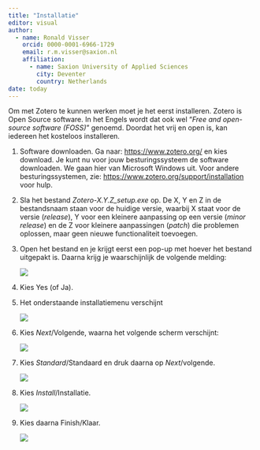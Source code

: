 ```yaml
---
title: "Installatie"
editor: visual
author:
  - name: Ronald Visser
    orcid: 0000-0001-6966-1729
    email: r.m.visser@saxion.nl
    affiliation: 
      - name: Saxion University of Applied Sciences
        city: Deventer
        country: Netherlands
date: today
---
```


Om met Zotero te kunnen werken moet je het eerst installeren. Zotero is Open Source software. In het Engels wordt dat ook wel "*Free and open-source software (FOSS)*" genoemd. Doordat het vrij en open is, kan iedereen het kosteloos installeren.

1.  Software downloaden. Ga naar: <https://www.zotero.org/> en kies download. Je kunt nu voor jouw besturingssysteem de software downloaden. We gaan hier van Microsoft Windows uit. Voor andere besturingssystemen, zie: <https://www.zotero.org/support/installation> voor hulp.

2.  Sla het bestand *Zotero-X.Y.Z_setup.exe* op. De X, Y en Z in de bestandsnaam staan voor de huidige versie, waarbij X staat voor de versie (*release*), Y voor een kleinere aanpassing op een versie (*minor release*) en de Z voor kleinere aanpassingen (*patch*) die problemen oplossen, maar geen nieuwe functionaliteit toevoegen.

3.  Open het bestand en je krijgt eerst een pop-up met hoever het bestand uitgepakt is. Daarna krijg je waarschijnlijk de volgende melding:

    ![](images/Install_1.png)

4.  Kies Yes (of Ja).

5.  Het onderstaande installatiemenu verschijnt

    ![](images/Install_2.png)

6.  Kies *Next*/Volgende, waarna het volgende scherm verschijnt:

    ![](images/Install_3.png)

7.  Kies *Standard*/Standaard en druk daarna op *Next*/volgende.

    ![](images/Install_4.png)

8.  Kies *Install*/Installatie.

    ![](images/Install_4.png)

9.  Kies daarna Finish/Klaar.

    ![](images/Install_6.png)

